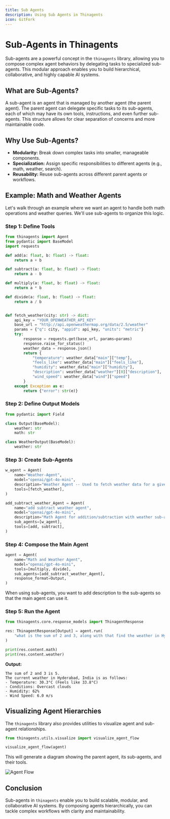 ```yaml
---
title: Sub Agents
description: Using Sub Agents in Thinagents
icon: GitFork
---
```


# Sub-Agents in Thinagents

Sub-agents are a powerful concept in the `thinagents` library, allowing you to compose complex agent behaviors by delegating tasks to specialized sub-agents. This modular approach enables you to build hierarchical, collaborative, and highly capable AI systems.

## What are Sub-Agents?

A sub-agent is an agent that is managed by another agent (the parent agent). The parent agent can delegate specific tasks to its sub-agents, each of which may have its own tools, instructions, and even further sub-agents. This structure allows for clear separation of concerns and more maintainable code.

## Why Use Sub-Agents?

- **Modularity:** Break down complex tasks into smaller, manageable components.
- **Specialization:** Assign specific responsibilities to different agents (e.g., math, weather, search).
- **Reusability:** Reuse sub-agents across different parent agents or workflows.

## Example: Math and Weather Agents

Let's walk through an example where we want an agent to handle both math operations and weather queries. We'll use sub-agents to organize this logic.

### Step 1: Define Tools

```python
from thinagents import Agent
from pydantic import BaseModel
import requests

def add(a: float, b: float) -> float:
    return a + b

def subtract(a: float, b: float) -> float:
    return a - b

def multiply(a: float, b: float) -> float:
    return a * b

def divide(a: float, b: float) -> float:
    return a / b


def fetch_weather(city: str) -> dict:
    api_key = "YOUR_OPENWEATHER_API_KEY"
    base_url = "http://api.openweathermap.org/data/2.5/weather"
    params = {"q": city, "appid": api_key, "units": "metric"}
    try:
        response = requests.get(base_url, params=params)
        response.raise_for_status()
        weather_data = response.json()
        return {
            "temperature": weather_data["main"]["temp"],
            "feels_like": weather_data["main"]["feels_like"],
            "humidity": weather_data["main"]["humidity"],
            "description": weather_data["weather"][0]["description"],
            "wind_speed": weather_data["wind"]["speed"]
        }
    except Exception as e:
        return {"error": str(e)}
```

### Step 2: Define Output Models

```python
from pydantic import Field

class Output(BaseModel):
    weather: str
    math: str

class WeatherOutput(BaseModel):
    weather: str
```

### Step 3: Create Sub-Agents

```python
w_agent = Agent(
    name="Weather-Agent",
    model="openai/gpt-4o-mini",
    description="Weather Agent -- Used to fetch weather data for a given city",
    tools=[fetch_weather],
)

add_subtract_weather_Agent = Agent(
    name="add subtract weather agent",
    model="openai/gpt-4o-mini",
    description="Math Agent for addition/subtraction with weather sub-agent",
    sub_agents=[w_agent],
    tools=[add, subtract],
)
```

### Step 4: Compose the Main Agent

```python
agent = Agent(
    name="Math and Weather Agent",
    model="openai/gpt-4o-mini",
    tools=[multiply, divide],
    sub_agents=[add_subtract_weather_Agent],
    response_format=Output,
)
```

<Callout title="Note">
  When using sub-agents, you want to add description to the sub-agents so that the main agent can use it.
</Callout>

### Step 5: Run the Agent

```python
from thinagents.core.response_models import ThinagentResponse

res: ThinagentResponse[Output] = agent.run(
    "what is the sum of 2 and 3, along with that find the weather in Hyderabad, India"
)

print(res.content.math)
print(res.content.weather)
```

**Output:**

```
The sum of 2 and 3 is 5.
The current weather in Hyderabad, India is as follows:
- Temperature: 30.3°C (Feels like 33.8°C)
- Conditions: Overcast clouds
- Humidity: 62%
- Wind Speed: 6.0 m/s
```

## Visualizing Agent Hierarchies

The `thinagents` library also provides utilities to visualize agent and sub-agent relationships.

```python
from thinagents.utils.visualize import visualize_agent_flow

visualize_agent_flow(agent)
```

This will generate a diagram showing the parent agent, its sub-agents, and their tools.

![Agent Flow](./agent_flow.png)

## Conclusion

Sub-agents in `thinagents` enable you to build scalable, modular, and collaborative AI systems. By composing agents hierarchically, you can tackle complex workflows with clarity and maintainability.
